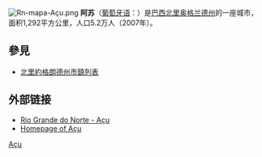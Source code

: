 {{for|同名人物|蘇施黃}}
[[File:Rn-mapa-Açu.png|right]]
'''阿苏'''（[[葡萄牙语|葡萄牙语]]：'''{{lang|pt|Açu}}'''）是[[巴西|巴西]][[北里奥格兰德州|北里奥格兰德州]]的一座城市，面积1,292平方公里，人口5.2万人（2007年）。

== 參見 ==
* [[北里約格朗德州市鎮列表|北里約格朗德州市鎮列表]]

== 外部链接 ==
* [https://web.archive.org/web/20041113002345/http://www.rn.gov.br/principal/cidades.asp?descricao=ASSU Rio Grande do Norte - Açu]
* [http://www.assu.rn.gov.br/ Homepage of Açu]

{{Brazil-geo-stub}}
{{北里約格朗德州市鎮}}
[[Category:北大河州市鎮|Açu]]